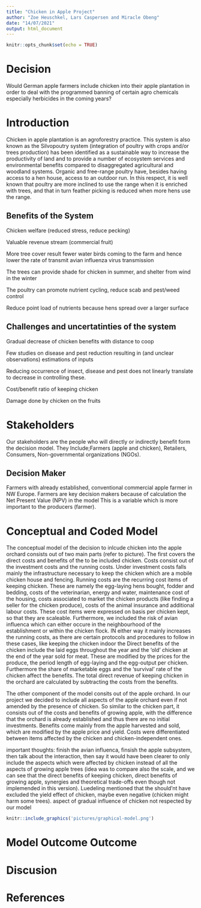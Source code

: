 ```yaml
---
title: "Chicken in Apple Project"
author: "Zoe Heuschkel, Lars Caspersen and Miracle Obeng"
date: "14/07/2021"
output: html_document
---
```


```r
knitr::opts_chunk$set(echo = TRUE)
```

# Decision
Would German apple farmers include chicken into their apple plantation in order to deal with the programmed banning of certain agro chemicals especially herbicides in the coming years?

# Introduction
Chicken in apple plantation is an agroforestry practice. This system is also known as the Silvopoutry system (integration of poultry with crops and/or trees production) has been identified as a sustainable way to increase the productivity of land and to provide a number of ecosystem services and environmental benefits compared to disaggregated agricultural and woodland systems. Organic and free-range poultry have, besides having access to a hen house, access to an outdoor run. In this respect, it is well known that poultry are more inclined to use the range when it is enriched with trees, and that in turn feather picking is reduced when more hens use the range.


## Benefits of the System
Chicken welfare (reduced stress, reduce pecking)

Valuable revenue stream (commercial fruit)

More tree cover result fewer water birds coming to the farm and hence lower the rate of transmit avian influenza virus transmission

The trees can provide shade for chicken in summer, and shelter from wind in the winter

The poultry can promote nutrient cycling, reduce scab and pest/weed control

Reduce point load of nutrients because hens spread over a larger surface

## Challenges and uncertatinties of the system
Gradual decrease of chicken benefits with distance to coop

Few studies on disease and pest reduction resulting in (and unclear observations) estimations of inputs

Reducing occurrence of insect, disease and pest does not linearly translate to decrease in controlling these.

Cost/benefit ratio of keeping chicken  

Damage done by chicken on the fruits

# Stakeholders
Our stakeholders are the people who will directly or indirectly benefit form the decision model. They Include;Farmers (apple and chicken), Retailers, Consumers, Non-governmental organizations (NGOs).

## Decision Maker
Farmers with already established, conventional commercial apple farmer in NW Europe. Farmers are key decision makers because of calculation the Net Present Value (NPV) in the model This is a variable which is more important to the producers (farmer).

# Conceptual and Coded Model

The conceptual model of the decision to inlcude chicken into the apple orchard consists out of two main parts (refer to picture). The first covers the direct costs and benefits of the to be included chicken. Costs consist out of the investment costs and the running costs. Under investment costs falls mainly the infrastructure necessary to keep the chicken which are a mobile chicken house and fencing. Running costs are the recurring cost items of keeping chicken. These are namely the egg-laying hens bought, fodder and bedding, costs of the veterinarian, energy and water, maintenance cost of the housing, costs associated to market the chicken products (like finding a seller for the chicken produce), costs of the animal insurance and additional labour costs. These cost items were expressed on basis per chicken kept, so that they are scaleable. Furthermore, we included the risk of avian influenca which can either occure in the neighbourhood of the establishment or within the chicken flock. IN either way it mainly increases the running costs, as there are certain protocols and procedures to follow in these cases, like keeping the chicken indoor  the  Direct benefits of the chicken include the laid eggs throughout the year and the 'old' chicken at the end of the year sold for meat. These are modified by the prices for the produce, the period length of egg-laying and the egg-output per chicken. Furthermore the share of marketable eggs and the 'survival' rate of the chicken affect the benefits. The total direct revenue of keeping chicken in the orchard are calculated by subtracting the costs from the benefits. 

The other component of the model consits out of the apple orchard. In our project we decided to include all aspects of the apple orchard even if not amended by the presence of chicken. So similar to the chicken part, it consists out of the costs and benefits of growing apple, with the difference that the orchard is already established and thus there are no initial investments. Benefits come mainly from the apple harvested and sold, which are modified by the apple price and yield. Costs were differentiated between items affected by the chicken and chicken-independent ones. 

important thoughts: finish the avian influenca, finsish the apple subsystem, then talk about the interaction, then say it would have been clearer to only include the aspects which were affected by chicken instead of all the aspects of growing apple trees (idea was to compare also the scale, and we can see that the direct benefits of keeping chicken, direct benefits of growing apple, synergies and theoretical trade-offs even though not implemended in this version). Luedeling mentioned that the should'nt have excluded the yield effect of chicken, maybe even negative (chicken might harm some trees). aspect of gradual influence of chicken not respected by our model


```r
knitr::include_graphics('pictures/graphical-model.png')

```

# Model Outcome Outcome

# Discusion

# References




